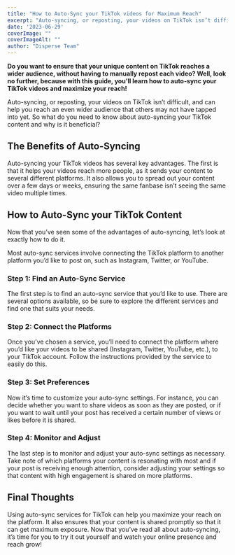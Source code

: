 ```yaml
---
title: "How to Auto-Sync your TikTok videos for Maximum Reach"
excerpt: "Auto-syncing, or reposting, your videos on TikTok isn’t difficult, and can help you reach an even wider audience that others may not have tapped into yet. So what do you need to know about auto-syncing..."
date: '2023-06-29'
coverImage: ""  
coverImageAlt: ""
author: "Disperse Team"
---
```


**Do you want to ensure that your unique content on TikTok reaches a wider audience, without having to manually repost each video? Well, look no further, because with this guide, you’ll learn how to auto-sync your TikTok videos and maximize your reach!**

Auto-syncing, or reposting, your videos on TikTok isn’t difficult, and can help you reach an even wider audience that others may not have tapped into yet. So what do you need to know about auto-syncing your TikTok content and why is it beneficial?

## The Benefits of Auto-Syncing

Auto-syncing your TikTok videos has several key advantages. The first is that it helps your videos reach more people, as it sends your content to several different platforms. It also allows you to spread out your content over a few days or weeks, ensuring the same fanbase isn’t seeing the same video multiple times.

## How to Auto-Sync your TikTok Content

Now that you’ve seen some of the advantages of auto-syncing, let’s look at exactly how to do it.

Most auto-sync services involve connecting the TikTok platform to another platform you’d like to post on, such as Instagram, Twitter, or YouTube.

### Step 1: Find an Auto-Sync Service

The first step is to find an auto-sync service that you’d like to use. There are several options available, so be sure to explore the different services and find one that suits your needs.

### Step 2: Connect the Platforms

Once you’ve chosen a service, you’ll need to connect the platform where you’d like your videos to be shared (Instagram, Twitter, YouTube, etc.), to your TikTok account. Follow the instructions provided by the service to easily do this.

### Step 3: Set Preferences

Now it’s time to customize your auto-sync settings. For instance, you can decide whether you want to share videos as soon as they are posted, or if you want to wait until your post has received a certain number of views or likes before it is shared.

### Step 4: Monitor and Adjust

The last step is to monitor and adjust your auto-sync settings as necessary. Take note of which platforms your content is resonating with most and if your post is receiving enough attention, consider adjusting your settings so that content with high engagement is shared on more platforms.

## Final Thoughts

Using auto-sync services for TikTok can help you maximize your reach on the platform. It also ensures that your content is shared promptly so that it can get maximum exposure. Now that you’ve read all about auto-syncing, it’s time for you to try it out yourself and watch your online presence and reach grow!